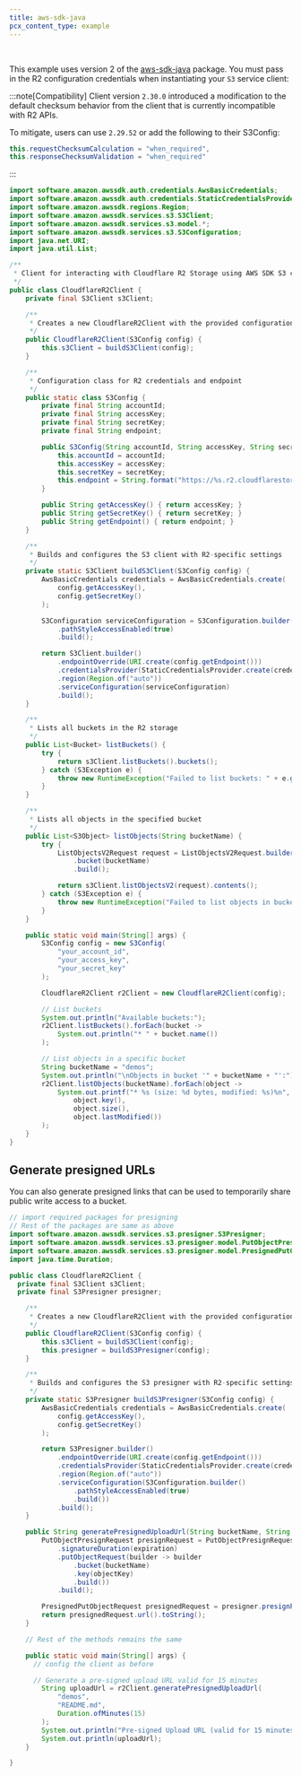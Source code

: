 ```yaml
---
title: aws-sdk-java
pcx_content_type: example
---
```



<Render file="keys" />
<br />

This example uses version 2 of the [aws-sdk-java](https://github.com/aws/aws-sdk-java-v2/#using-the-sdk) package. You must pass in the R2 configuration credentials when instantiating your `S3` service client:

:::note[Compatibility]
Client version `2.30.0` introduced a modification to the default checksum behavior from the client that is currently incompatible with R2 APIs.

To mitigate, users can use `2.29.52` or add the following to their S3Config:

```java
this.requestChecksumCalculation = "when_required",
this.responseChecksumValidation = "when_required"
```

:::

```java
import software.amazon.awssdk.auth.credentials.AwsBasicCredentials;
import software.amazon.awssdk.auth.credentials.StaticCredentialsProvider;
import software.amazon.awssdk.regions.Region;
import software.amazon.awssdk.services.s3.S3Client;
import software.amazon.awssdk.services.s3.model.*;
import software.amazon.awssdk.services.s3.S3Configuration;
import java.net.URI;
import java.util.List;

/**
 * Client for interacting with Cloudflare R2 Storage using AWS SDK S3 compatibility
 */
public class CloudflareR2Client {
    private final S3Client s3Client;

    /**
     * Creates a new CloudflareR2Client with the provided configuration
     */
    public CloudflareR2Client(S3Config config) {
        this.s3Client = buildS3Client(config);
    }

    /**
     * Configuration class for R2 credentials and endpoint
     */
    public static class S3Config {
        private final String accountId;
        private final String accessKey;
        private final String secretKey;
        private final String endpoint;

        public S3Config(String accountId, String accessKey, String secretKey) {
            this.accountId = accountId;
            this.accessKey = accessKey;
            this.secretKey = secretKey;
            this.endpoint = String.format("https://%s.r2.cloudflarestorage.com", accountId);
        }

        public String getAccessKey() { return accessKey; }
        public String getSecretKey() { return secretKey; }
        public String getEndpoint() { return endpoint; }
    }

    /**
     * Builds and configures the S3 client with R2-specific settings
     */
    private static S3Client buildS3Client(S3Config config) {
        AwsBasicCredentials credentials = AwsBasicCredentials.create(
            config.getAccessKey(),
            config.getSecretKey()
        );

        S3Configuration serviceConfiguration = S3Configuration.builder()
            .pathStyleAccessEnabled(true)
            .build();

        return S3Client.builder()
            .endpointOverride(URI.create(config.getEndpoint()))
            .credentialsProvider(StaticCredentialsProvider.create(credentials))
            .region(Region.of("auto"))
            .serviceConfiguration(serviceConfiguration)
            .build();
    }

    /**
     * Lists all buckets in the R2 storage
     */
    public List<Bucket> listBuckets() {
        try {
            return s3Client.listBuckets().buckets();
        } catch (S3Exception e) {
            throw new RuntimeException("Failed to list buckets: " + e.getMessage(), e);
        }
    }

    /**
     * Lists all objects in the specified bucket
     */
    public List<S3Object> listObjects(String bucketName) {
        try {
            ListObjectsV2Request request = ListObjectsV2Request.builder()
                .bucket(bucketName)
                .build();

            return s3Client.listObjectsV2(request).contents();
        } catch (S3Exception e) {
            throw new RuntimeException("Failed to list objects in bucket " + bucketName + ": " + e.getMessage(), e);
        }
    }

    public static void main(String[] args) {
        S3Config config = new S3Config(
            "your_account_id",
            "your_access_key",
            "your_secret_key"
        );

        CloudflareR2Client r2Client = new CloudflareR2Client(config);

        // List buckets
        System.out.println("Available buckets:");
        r2Client.listBuckets().forEach(bucket ->
            System.out.println("* " + bucket.name())
        );

        // List objects in a specific bucket
        String bucketName = "demos";
        System.out.println("\nObjects in bucket '" + bucketName + "':");
        r2Client.listObjects(bucketName).forEach(object ->
            System.out.printf("* %s (size: %d bytes, modified: %s)%n",
                object.key(),
                object.size(),
                object.lastModified())
        );
    }
}
```

## Generate presigned URLs

You can also generate presigned links that can be used to temporarily share public write access to a bucket.

```java
// import required packages for presigning
// Rest of the packages are same as above
import software.amazon.awssdk.services.s3.presigner.S3Presigner;
import software.amazon.awssdk.services.s3.presigner.model.PutObjectPresignRequest;
import software.amazon.awssdk.services.s3.presigner.model.PresignedPutObjectRequest;
import java.time.Duration;

public class CloudflareR2Client {
  private final S3Client s3Client;
  private final S3Presigner presigner;

    /**
     * Creates a new CloudflareR2Client with the provided configuration
     */
    public CloudflareR2Client(S3Config config) {
        this.s3Client = buildS3Client(config);
        this.presigner = buildS3Presigner(config);
    }

    /**
     * Builds and configures the S3 presigner with R2-specific settings
     */
    private static S3Presigner buildS3Presigner(S3Config config) {
        AwsBasicCredentials credentials = AwsBasicCredentials.create(
            config.getAccessKey(),
            config.getSecretKey()
        );

        return S3Presigner.builder()
            .endpointOverride(URI.create(config.getEndpoint()))
            .credentialsProvider(StaticCredentialsProvider.create(credentials))
            .region(Region.of("auto"))
            .serviceConfiguration(S3Configuration.builder()
                .pathStyleAccessEnabled(true)
                .build())
            .build();
    }

    public String generatePresignedUploadUrl(String bucketName, String objectKey, Duration expiration) {
        PutObjectPresignRequest presignRequest = PutObjectPresignRequest.builder()
            .signatureDuration(expiration)
            .putObjectRequest(builder -> builder
                .bucket(bucketName)
                .key(objectKey)
                .build())
            .build();

        PresignedPutObjectRequest presignedRequest = presigner.presignPutObject(presignRequest);
        return presignedRequest.url().toString();
    }

    // Rest of the methods remains the same

    public static void main(String[] args) {
      // config the client as before

      // Generate a pre-signed upload URL valid for 15 minutes
        String uploadUrl = r2Client.generatePresignedUploadUrl(
            "demos",
            "README.md",
            Duration.ofMinutes(15)
        );
        System.out.println("Pre-signed Upload URL (valid for 15 minutes):");
        System.out.println(uploadUrl);
    }

}
```

